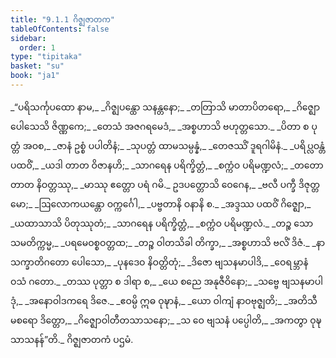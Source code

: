 ```yaml
---
title: "9.1.1 ဂိဇ္ဈဇာတက"
tableOfContents: false
sidebar:
  order: 1
type: "tipitaka"
basket: "su"
book: "ja1"
---
```



<DynamicBreadcrumb />

<Division number="1" book="ja1" e="ch" v="22" p="187">

<Paragraph number="1781" type="verses" book="ja1">
_“ပရိသင်္ကုပထော နာမ,_  
_ဂိဇ္ဈပန္ထော သနန္တနော;_  
_တတြာသိ မာတာပိတရော,_  
_ဂိဇ္ဈော ပေါသေသိ ဇိဏ္ဏကေ;_  
_တေသံ အဇဂရမေဒံ,_  
_အစ္စဟာသိ ဗဟုတ္တသော._  

</Paragraph>

</Division>
<Division number="2" book="ja1" e="ch" v="22" p="187">

<Paragraph number="1782" type="verses" book="ja1">
_ပိတာ စ ပုတ္တံ အဝစ,_  
_ဇာနံ ဥစ္စံ ပပါတိနံ;_  
_သုပတ္တံ ထာမသမ္ပန္နံ,_  
_တေဇဿိံ ဒူရဂါမိနံ._  

</Paragraph>

</Division>
<Division number="3" book="ja1" e="ch" v="22" p="201">

<Paragraph number="1783" type="verses" book="ja1">
_ပရိပ္လဝန္တံ ပထဝိံ,_  
_ယဒါ တာတ ဝိဇာနဟိ;_  
_သာဂရေန ပရိက္ခိတ္တံ,_  
_စက္ကံဝ ပရိမဏ္ဍလံ;_  
_တတော တာတ နိဝတ္တဿု,_  
_မာဿု ဧတ္တော ပရံ ဂမိ._  

</Paragraph>

</Division>
<Division number="4" book="ja1" e="ch" v="22" p="187">

<Paragraph number="1784" type="verses" book="ja1">
ဥဒပတ္တောသိ ဝေဂေန,_  
_ဗလီ ပက္ခီ ဒိဇုတ္တမော;_  
_ဩလောကယန္တော ဝက္ကင်္ဂေါ,_  
_ပဗ္ဗတာနိ ဝနာနိ စ._  

</Paragraph>

</Division>
<Division number="5" book="ja1" e="ch" v="22" p="187">

<Paragraph number="1785" type="verses" book="ja1">
_အဒ္ဒဿ ပထဝိံ ဂိဇ္ဈော,_  
_ယထာသာသိ ပိတုဿုတံ;_  
_သာဂရေန ပရိက္ခိတ္တံ,_  
_စက္ကံဝ ပရိမဏ္ဍလံ._  

</Paragraph>

</Division>
<Division number="6" book="ja1" e="ch" v="22" p="187">

<Paragraph number="1786" type="verses" book="ja1">
_တဉ္စ သော သမတိက္ကမ္မ,_  
_ပရမေဝစ္စဝတ္တထ;_  
_တဉ္စ ဝါတသိခါ တိက္ခာ,_  
_အစ္စဟာသိ ဗလိံ ဒိဇံ._  

</Paragraph>

</Division>
<Division number="7" book="ja1" e="ch" v="22" p="187">

<Paragraph number="1787" type="verses" book="ja1">
_နာသက္ခာတိဂတော ပေါသော,_  
_ပုနဒေဝ နိဝတ္တိတုံ;_  
_ဒိဇော ဗျသနမာပါဒိ,_  
_ဝေရမ္ဘာနံ ဝသံ ဂတော._  

</Paragraph>

</Division>
<Division number="8" book="ja1" e="ch" v="22" p="187">

<Paragraph number="1788" type="verses" book="ja1">
_တဿ ပုတ္တာ စ ဒါရာ စ,_  
_ယေ စညေ အနုဇီဝိနော;_  
_သဗ္ဗေ ဗျသနမာပါဒုံ,_  
_အနောဝါဒကရေ ဒိဇေ._  

</Paragraph>

</Division>
<Division number="9" book="ja1" e="ch" v="22" p="187">

<Paragraph number="1789" type="verses" book="ja1">
_ဧဝမ္ပိ ဣဓ ဝုဍ္ဎာနံ,_  
_ယော ဝါကျံ နာဝဗုဇ္ဈတိ;_  
_အတိသီမစရော ဒိတ္တော,_  
_ဂိဇ္ဈောဝါတီတသာသနော;_  
_သ ဝေ ဗျသနံ ပပ္ပေါတိ,_  
_အကတွာ ဝုဍ္ဎသာသနန်”တိ._  


</Paragraph>
</Division>

<Paragraph number="1790" type="center" book="ja1">
ဂိဇ္ဈဇာတကံ ပဌမံ.
</Paragraph>
